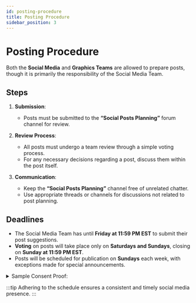 ```yaml
---
id: posting-procedure
title: Posting Procedure
sidebar_position: 3
---
```


# Posting Procedure

Both the **Social Media** and **Graphics Teams** are allowed to prepare posts, though it is primarily the responsibility of the Social Media Team.

## Steps

1. **Submission**:

   - Posts must be submitted to the **“Social Posts Planning”** forum channel for review.

2. **Review Process**:

   - All posts must undergo a team review through a simple voting process.
   - For any necessary decisions regarding a post, discuss them within the post itself.

3. **Communication**:

   - Keep the **“Social Posts Planning”** channel free of unrelated chatter.
   - Use appropriate threads or channels for discussions not related to post planning.

## Deadlines

- The Social Media Team has until **Friday at 11:59 PM EST** to submit their post suggestions.
- **Voting** on posts will take place only on **Saturdays and Sundays**, closing on **Sunday at 11:59 PM EST**.
- Posts will be scheduled for publication on **Sundays** each week, with exceptions made for special announcements.

<details>
  <summary>Sample Consent Proof:</summary> 
  <img src={require("../../../static/img/sample-consent-proof.png").default} alt="Consent Proof Sample" width="80%" /> 
</details>

:::tip
Adhering to the schedule ensures a consistent and timely social media presence.
:::
